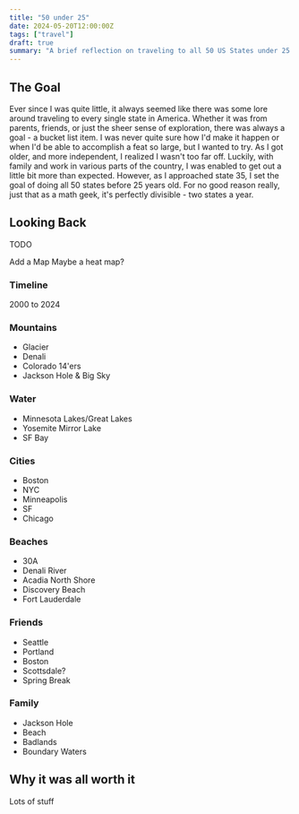 ```yaml
---
title: "50 under 25"
date: 2024-05-20T12:00:00Z
tags: ["travel"]
draft: true
summary: "A brief reflection on traveling to all 50 US States under 25 years old"
---
```


## The Goal

Ever since I was quite little, it always seemed like there was some lore around traveling to every single state in America.
Whether it was from parents, friends, or just the sheer sense of exploration, there was always a goal - a bucket list item.
I was never quite sure how I'd make it happen or when I'd be able to accomplish a feat so large, but I wanted to try. As I got
older, and more independent, I realized I wasn't too far off. Luckily, with family and work in various parts of the country, I was
enabled to get out a little bit more than expected. However, as I approached state 35, I set the goal of doing all 50 states before 25
years old. For no good reason really, just that as a math geek, it's perfectly divisible - two states a year.

## Looking Back

TODO

Add a Map
Maybe a heat map?

### Timeline

2000 to 2024

### Mountains

- Glacier
- Denali
- Colorado 14'ers
- Jackson Hole & Big Sky

### Water

- Minnesota Lakes/Great Lakes
- Yosemite Mirror Lake
- SF Bay

### Cities

- Boston
- NYC
- Minneapolis
- SF
- Chicago

### Beaches

- 30A
- Denali River
- Acadia North Shore
- Discovery Beach
- Fort Lauderdale

### Friends

- Seattle
- Portland
- Boston
- Scottsdale?
- Spring Break

### Family

- Jackson Hole
- Beach
- Badlands
- Boundary Waters

## Why it was all worth it

Lots of stuff
